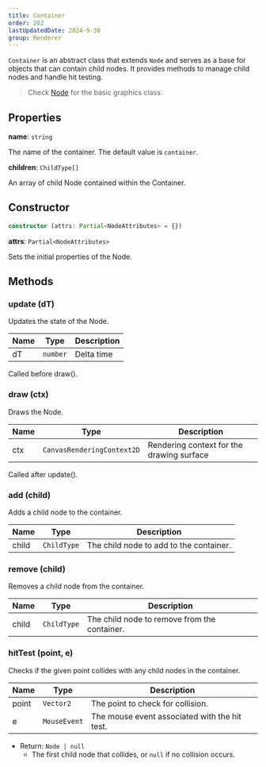 ```yaml
---
title: Container
order: 202
lastUpdatedDate: 2024-9-30
group: Renderer
---
```


`Container` is an abstract class that extends `Node` and serves as a base for objects that can contain child nodes.
It provides methods to manage child nodes and handle hit testing.

> Check [Node](/docs/renderer/node) for the basic graphics class.

## Properties

**name**: `string`

The name of the container. The default value is `container`.

**children**: `ChildType[]`

An array of child Node contained within the Container.

## Constructor

```typescript
constructor (attrs: Partial<NodeAttributes> = {})
```

**attrs**: `Partial<NodeAttributes>`

Sets the initial properties of the Node.

## Methods

### update (dT)

Updates the state of the Node.

| Name | Type     | Description |
| ---- | -------- | ----------- |
| dT   | `number` | Delta time  |

Called before draw().

### draw (ctx)

Draws the Node.

| Name | Type                       | Description                               |
| ---- | -------------------------- | ----------------------------------------- |
| ctx  | `CanvasRenderingContext2D` | Rendering context for the drawing surface |

Called after update().

### add (child)

Adds a child node to the container.

| Name  | Type        | Description                             |
| ----- | ----------- | --------------------------------------- |
| child | `ChildType` | The child node to add to the container. |

### remove (child)

Removes a child node from the container.

| Name  | Type        | Description                                  |
| ----- | ----------- | -------------------------------------------- |
| child | `ChildType` | The child node to remove from the container. |

### hitTest (point, e)

Checks if the given point collides with any child nodes in the container.

| Name  | Type         | Description                                   |
| ----- | ------------ | --------------------------------------------- |
| point | `Vector2`    | The point to check for collision.             |
| e     | `MouseEvent` | The mouse event associated with the hit test. |

- Return: `Node | null`
  - The first child node that collides, or `null` if no collision occurs.
